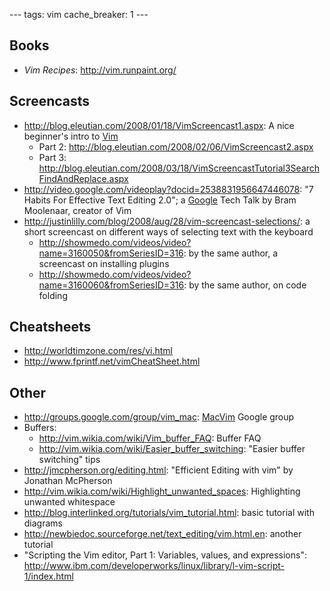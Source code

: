 ---
tags: vim
cache_breaker: 1
---
== Books ==

* ''Vim Recipes'': http://vim.runpaint.org/

== Screencasts ==

* http://blog.eleutian.com/2008/01/18/VimScreencast1.aspx: A nice beginner's intro to [[Vim]]
** Part 2: http://blog.eleutian.com/2008/02/06/VimScreencast2.aspx
** Part 3: http://blog.eleutian.com/2008/03/18/VimScreencastTutorial3SearchFindAndReplace.aspx
* http://video.google.com/videoplay?docid=2538831956647446078: "7 Habits For Effective Text Editing 2.0"; a [[Google]] Tech Talk by Bram Moolenaar, creator of Vim
* http://justinlilly.com/blog/2008/aug/28/vim-screencast-selections/: a short screencast on different ways of selecting text with the keyboard
** http://showmedo.com/videos/video?name=3160050&fromSeriesID=316: by the same author, a screencast on installing plugins
** http://showmedo.com/videos/video?name=3160060&fromSeriesID=316: by the same author, on code folding

== Cheatsheets ==

* http://worldtimzone.com/res/vi.html
* http://www.fprintf.net/vimCheatSheet.html

== Other ==

* http://groups.google.com/group/vim_mac: [[MacVim]] Google group
* Buffers:
** http://vim.wikia.com/wiki/Vim_buffer_FAQ: Buffer FAQ
** http://vim.wikia.com/wiki/Easier_buffer_switching: "Easier buffer switching" tips
* http://jmcpherson.org/editing.html: "Efficient Editing with vim" by Jonathan McPherson
* http://vim.wikia.com/wiki/Highlight_unwanted_spaces: Highlighting unwanted whitespace
* http://blog.interlinked.org/tutorials/vim_tutorial.html: basic tutorial with diagrams
* http://newbiedoc.sourceforge.net/text_editing/vim.html.en: another tutorial
* "Scripting the Vim editor, Part 1: Variables, values, and expressions": http://www.ibm.com/developerworks/linux/library/l-vim-script-1/index.html
